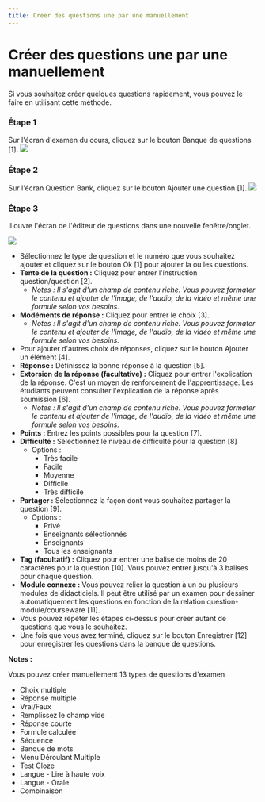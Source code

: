 ```yaml
---
title: Créer des questions une par une manuellement 
---
```



# Créer des questions une par une manuellement 
 
 Si vous souhaitez créer quelques questions rapidement, vous pouvez le faire en utilisant cette méthode. 
 
 ### Étape 1 
 Sur l'écran d'examen du cours, cliquez sur le bouton Banque de questions [1]. 
 ![]( /img/utest/teacher/question01.png) 
 
 ### Étape 2 
 Sur l'écran Question Bank, cliquez sur le bouton Ajouter une question [1]. 
 ![]( /img/utest/teacher/question02.png) 
 
 ### Étape 3 

 Il ouvre l'écran de l'éditeur de questions dans une nouvelle fenêtre/onglet. 
 
 ![]( /img/utest/teacher/question03.png) 
 
 - Sélectionnez le type de question et le numéro que vous souhaitez ajouter et cliquez sur le bouton Ok [1] pour ajouter la ou les questions. 
 - **Tente de la question :** Cliquez pour entrer l'instruction question/question [2]. 
     - *Notes : Il s'agit d'un champ de contenu riche. Vous pouvez formater le contenu et ajouter de l'image, de l'audio, de la vidéo et même une formule selon vos besoins.* 
 - **Modéments de réponse :** Cliquez pour entrer le choix [3]. 
     - *Notes : Il s'agit d'un champ de contenu riche. Vous pouvez formater le contenu et ajouter de l'image, de l'audio, de la vidéo et même une formule selon vos besoins.* 
 - Pour ajouter d'autres choix de réponses, cliquez sur le bouton Ajouter un élément [4]. 
 - **Réponse :** Définissez la bonne réponse à la question [5]. 
 - **Extorsion de la réponse (facultative) :** Cliquez pour entrer l'explication de la réponse. C'est un moyen de renforcement de l'apprentissage. Les étudiants peuvent consulter l'explication de la réponse après soumission [6]. 
     - *Notes : Il s'agit d'un champ de contenu riche. Vous pouvez formater le contenu et ajouter de l'image, de l'audio, de la vidéo et même une formule selon vos besoins.* 
 - **Points :** Entrez les points possibles pour la question [7]. 
 - **Difficulté :** Sélectionnez le niveau de difficulté pour la question [8] 
     - Options : 
         - Très facile 
         - Facile 
         - Moyenne 
         - Difficile 
         - Très difficile 
 - **Partager :** Sélectionnez la façon dont vous souhaitez partager la question [9]. 
     - Options : 
         - Privé 
         - Enseignants sélectionnés 
         - Enseignants 
         - Tous les enseignants 
 - **Tag (facultatif) :** Cliquez pour entrer une balise de moins de 20 caractères pour la question [10]. Vous pouvez entrer jusqu'à 3 balises pour chaque question. 
 - **Module connexe :** Vous pouvez relier la question à un ou plusieurs modules de didacticiels. Il peut être utilisé par un examen pour dessiner automatiquement les questions en fonction de la relation question-module/courseware [11]. 
 - Vous pouvez répéter les étapes ci-dessus pour créer autant de questions que vous le souhaitez. 
 - Une fois que vous avez terminé, cliquez sur le bouton Enregistrer [12] pour enregistrer les questions dans la banque de questions. 
 
 **Notes :** 
 
 Vous pouvez créer manuellement 13 types de questions d'examen 
 - Choix multiple 
 - Réponse multiple 
 - Vrai/Faux 
 - Remplissez le champ vide 
 - Réponse courte 
 - Formule calculée 
 - Séquence 
 - Banque de mots 
 - Menu Déroulant Multiple 
 - Test Cloze 
 - Langue - Lire à haute voix 
 - Langue - Orale 
 - Combinaison
